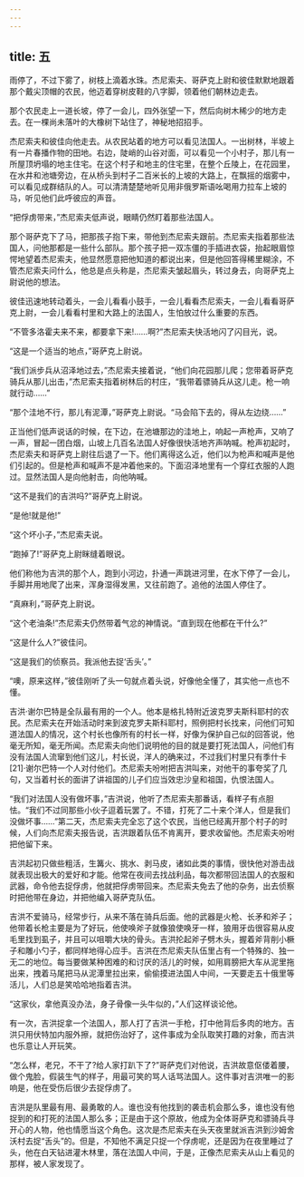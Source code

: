 ```yaml
---
---
---
```

title: 五
---




雨停了，不过下雾了，树枝上滴着水珠。杰尼索夫、哥萨克上尉和彼佳默默地跟着那个戴尖顶帽的农民，他迈着穿树皮鞋的八字脚，领着他们朝林边走去。

那个农民走上一道长坡，停了一会儿，四外张望一下，然后向树木稀少的地方走去。在一棵尚未落叶的大橡树下站住了，神秘地招招手。

杰尼索夫和彼佳向他走去。从农民站着的地方可以看见法国人。一出树林，半坡上有一片春播作物的田地。右边，陡峭的山谷对面，可以看见一个小村子，那儿有一所屋顶坍塌的地主住宅。在这个村子和地主的住宅里，在整个丘陵上，在花园里，在水井和池塘旁边，在从桥头到村子二百米长的上坡的大路上，在飘摇的烟雾中，可以看见成群结队的人。可以清清楚楚地听见用非俄罗斯语吆喝用力拉车上坡的马，听见他们此呼彼应的声音。

“把俘虏带来，”杰尼索夫低声说，眼睛仍然盯着那些法国人。

那个哥萨克下了马，把那孩子抱下来，带他到杰尼索夫跟前。杰尼索夫指着那些法国人，问他那都是一些什么部队。那个孩子把一双冻僵的手插进衣袋，抬起眼眉惊愕地望着杰尼索夫，他显然愿意把他知道的都说出来，但是他回答得稀里糊涂，不管杰尼索夫问什么，他总是点头称是，杰尼索夫皱起眉头，转过身去，向哥萨克上尉说他的想法。

彼佳迅速地转动着头，一会儿看看小鼓手，一会儿看看杰尼索夫，一会儿看看哥萨克上尉，一会儿看看村里和大路上的法国人，生怕放过什么重要的东西。

“不管多洛霍夫来不来，都要拿下来!……啊?”杰尼索夫快活地闪了闪目光，说。

“这是一个适当的地点，”哥萨克上尉说。

“我们派步兵从沼泽地过去，”杰尼索夫接着说，“他们向花园那儿爬；您带着哥萨克骑兵从那儿出击，”杰尼索夫指着树林后的村庄，“我带着骠骑兵从这儿走。枪一响就行动……”

“那个洼地不行，那儿有泥潭，”哥萨克上尉说。“马会陷下去的，得从左边绕……”

正当他们低声说话的时候，在下边，在池塘那边的洼地上，响起一声枪声，又响了一声，冒起一团白烟，山坡上几百名法国人好像很快活地齐声呐喊。枪声初起时，杰尼索夫和哥萨克上尉往后退了一下。他们离得这么近，他们以为枪声和喊声是他们引起的。但是枪声和喊声不是冲着他来的。下面沼泽地里有一个穿红衣服的人跑过。显然法国人是向他射击，向他呐喊。

“这不是我们的吉洪吗?”哥萨克上尉说。

“是他!就是他!”

“这个坏小子，”杰尼索夫说。

“跑掉了!”哥萨克上尉眯缝着眼说。

他们称他为吉洪的那个人，跑到小河边，扑通一声跳进河里，在水下停了一会儿，手脚并用地爬了出来，浑身湿得发黑，又往前跑了。追他的法国人停住了。

“真麻利，”哥萨克上尉说。

“这个老油条!”杰尼索夫仍然带着气忿的神情说。“直到现在他都在干什么?”

“这是什么人?”彼佳问。

“这是我们的侦察员。我派他去捉‘舌头’。”

“噢，原来这样，”彼佳刚听了头一句就点着头说，好像他全懂了，其实他一点也不懂。

吉洪·谢尔巴特是全队最有用的一个人。他本是格扎特附近波克罗夫斯科耶村的农民。杰尼索夫在开始活动时来到波克罗夫斯科耶村，照例把村长找来，问他们可知道法国人的情况，这个村长也像所有的村长一样，好像为保护自己似的回答说，他毫无所知，毫无所闻。杰尼索夫向他们说明他的目的就是要打死法国人，问他们有没有法国人流窜到他们这儿，村长说，洋人的确来过，不过我们村里只有季什卡[21]·谢尔巴特一个人对付他们。杰尼索夫吩咐把吉洪叫来，对他干的事夸奖了几句，又当着村长的面讲了讲祖国的儿子们应当效忠沙皇和祖国，仇恨法国人。

“我们对法国人没有做坏事，”吉洪说，他听了杰尼索夫那番话，看样子有点胆怯。“我们不过同那些小伙子逗着玩罢了。不错，打死了二十来个洋人，但是我们没做坏事……”第二天，杰尼索夫完全忘了这个农民，当他已经离开那个村子的时候，人们向杰尼索夫报告说，吉洪跟着队伍不肯离开，要求收留他。杰尼索夫吩咐把他留下来。

吉洪起初只做些粗活，生篝火、挑水、剥马皮，诸如此类的事情，很快他对游击战就表现出极大的爱好和才能。他常在夜间去找战利品，每次都带回法国人的衣服和武器，命令他去捉俘虏，他就把俘虏带回来。杰尼索夫免去了他的杂务，出去侦察时把他带在身边，并把他编入哥萨克队伍。

吉洪不爱骑马，经常步行，从来不落在骑兵后面。他的武器是火枪、长矛和斧子；他带着长枪主要是为了好玩，他使唤斧子就像狼使唤牙一样，狼用牙齿很容易从皮毛里找到虱子，并且可以咀嚼大块的骨头。吉洪抡起斧子劈木头，握着斧背削小橛子和雕小勺子，都同样地得心应手。吉洪在杰尼索夫队伍里占有一个特殊的、独一无二的地位。每当要做某种困难的和讨厌的活儿的时候，如用肩膀把大车从泥里拖出来，拽着马尾把马从泥潭里拉出来，偷偷摸进法国人中间，一天要走五十俄里等活儿，人们总是笑哈哈地指着吉洪。

“这家伙，拿他真没办法，身子骨像一头牛似的，”人们这样谈论他。

有一次，吉洪捉拿一个法国人，那人打了吉洪一手枪，打中他背后多肉的地方。吉洪只用伏特加内服外擦，就把伤治好了，这件事成为全队取笑打趣的对象，而吉洪也乐意让人开玩笑。

“怎么样，老兄，不干了?给人家打趴下了?”哥萨克们对他说，吉洪故意伛偻着腰，做个鬼脸，假装生气的样子，用最可笑的骂人话骂法国人。这件事对吉洪唯一的影响是，他在受伤后很少去捉俘虏了。

吉洪是队里最有用、最勇敢的人。谁也没有他找到的袭击机会那么多，谁也没有他捉到的和打死的法国人那么多；正是由于这个原故，他成为全体哥萨克和骠骑兵寻开心的人物，他也情愿当这个角色。这次是杰尼索夫在头天夜里就派吉洪到沙姆舍沃村去捉“舌头”的。但是，不知他不满足只捉一个俘虏呢，还是因为在夜里睡过了头，他在白天钻进灌木林里，落在法国人中间，于是，正像杰尼索夫从山上看见的那样，被人家发现了。